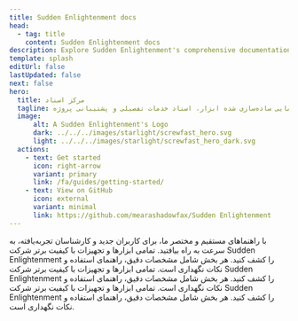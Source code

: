 ```yaml
---
title: Sudden Enlightenment docs
head:
  - tag: title
    content: Sudden Enlightenment docs
description: Explore Sudden Enlightenment's comprehensive documentation for an in-depth look at our premium tools and construction services.
template: splash
editUrl: false
lastUpdated: false
next: false
hero:
  title: مرکز اسناد
  tagline: مرکز مرکزی شما برای راهنمایی ساده‌سازی شده ابزار، اسناد خدمات تفصیلی و پشتیبانی پروژه.
  image:
      alt: A Sudden Enlightenment's Logo
      dark: ../../../images/starlight/screwfast_hero.svg
      light: ../../../images/starlight/screwfast_hero_dark.svg
  actions:
    - text: Get started
      icon: right-arrow
      variant: primary
      link: /fa/guides/getting-started/
    - text: View on GitHub
      icon: external
      variant: minimal
      link: https://github.com/mearashadowfax/Sudden Enlightenment
---
```


<CardGrid stagger>
  <Card title="راهنمای شروع سریع" icon="document">
    با راهنماهای مستقیم و مختصر ما، برای کاربران جدید و کارشناسان تجربه‌یافته، به سرعت به راه بیافتید.
  </Card>
  <Card title="ابزارها و تجهیزات" icon="seti:eslint">
    تمامی ابزارها و تجهیزات با کیفیت برتر شرکت Sudden Enlightenment را کشف کنید. هر بخش شامل مشخصات دقیق، راهنمای استفاده و نکات نگهداری است.
  </Card>
   <Card title="خدمات ساخت و ساز" icon="seti:puppet">
    تمامی ابزارها و تجهیزات با کیفیت برتر شرکت Sudden Enlightenment را کشف کنید. هر بخش شامل مشخصات دقیق، راهنمای استفاده و نکات نگهداری است.
  </Card>
   <Card title="مباحث پیشرفته" icon="seti:terraform">
    تمامی ابزارها و تجهیزات با کیفیت برتر شرکت Sudden Enlightenment را کشف کنید. هر بخش شامل مشخصات دقیق، راهنمای استفاده و نکات نگهداری است.
  </Card>
</CardGrid>

